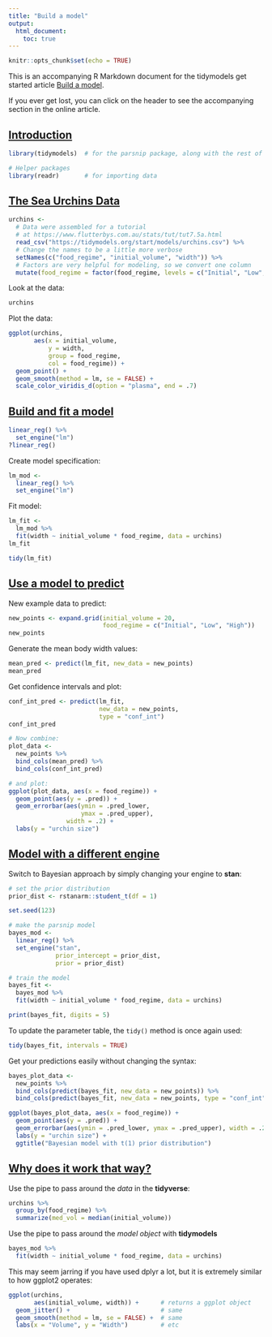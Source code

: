 ```yaml
---
title: "Build a model"
output: 
  html_document:
    toc: true
---
```


```r
knitr::opts_chunk$set(echo = TRUE)
```

This is an accompanying R Markdown document for the tidymodels get started article [Build a model](https://www.tidymodels.org/start/models/). 

If you ever get lost, you can click on the header to see the accompanying section in the online article.

## [Introduction](https://www.tidymodels.org/start/models/#intro)


```r
library(tidymodels)  # for the parsnip package, along with the rest of tidymodels

# Helper packages
library(readr)       # for importing data
```


## [The Sea Urchins Data](https://www.tidymodels.org/start/models/#data)


```r
urchins <-
  # Data were assembled for a tutorial 
  # at https://www.flutterbys.com.au/stats/tut/tut7.5a.html
  read_csv("https://tidymodels.org/start/models/urchins.csv") %>% 
  # Change the names to be a little more verbose
  setNames(c("food_regime", "initial_volume", "width")) %>% 
  # Factors are very helpful for modeling, so we convert one column
  mutate(food_regime = factor(food_regime, levels = c("Initial", "Low", "High")))
```

Look at the data:

```r
urchins
```

Plot the data: 

```r
ggplot(urchins,
       aes(x = initial_volume, 
           y = width, 
           group = food_regime, 
           col = food_regime)) + 
  geom_point() + 
  geom_smooth(method = lm, se = FALSE) +
  scale_color_viridis_d(option = "plasma", end = .7)
```

## [Build and fit a model](https://www.tidymodels.org/start/models/#build-model)

```r
linear_reg() %>% 
  set_engine("lm")
?linear_reg()
```

Create model specification:

```r
lm_mod <- 
  linear_reg() %>% 
  set_engine("lm")
```

Fit model:

```r
lm_fit <- 
  lm_mod %>% 
  fit(width ~ initial_volume * food_regime, data = urchins)
lm_fit
```

```r
tidy(lm_fit)
```

## [Use a model to predict](https://www.tidymodels.org/start/models/#predict-model)

New example data to predict:

```r
new_points <- expand.grid(initial_volume = 20, 
                          food_regime = c("Initial", "Low", "High"))
new_points
```

Generate the mean body width values: 

```r
mean_pred <- predict(lm_fit, new_data = new_points)
mean_pred
```

Get confidence intervals and plot:

```r
conf_int_pred <- predict(lm_fit, 
                         new_data = new_points, 
                         type = "conf_int")
conf_int_pred

# Now combine: 
plot_data <- 
  new_points %>% 
  bind_cols(mean_pred) %>% 
  bind_cols(conf_int_pred)

# and plot:
ggplot(plot_data, aes(x = food_regime)) + 
  geom_point(aes(y = .pred)) + 
  geom_errorbar(aes(ymin = .pred_lower, 
                    ymax = .pred_upper),
                width = .2) + 
  labs(y = "urchin size")
```

## [Model with a different engine](https://www.tidymodels.org/start/models/#new-engine)

Switch to Bayesian approach by simply changing your engine to **stan**: 

```r
# set the prior distribution
prior_dist <- rstanarm::student_t(df = 1)

set.seed(123)

# make the parsnip model
bayes_mod <-   
  linear_reg() %>% 
  set_engine("stan", 
             prior_intercept = prior_dist, 
             prior = prior_dist) 

# train the model
bayes_fit <- 
  bayes_mod %>% 
  fit(width ~ initial_volume * food_regime, data = urchins)

print(bayes_fit, digits = 5)
```

To update the parameter table, the `tidy()` method is once again used: 

```r
tidy(bayes_fit, intervals = TRUE)
```

Get your predictions easily without changing the syntax:

```r
bayes_plot_data <- 
  new_points %>% 
  bind_cols(predict(bayes_fit, new_data = new_points)) %>% 
  bind_cols(predict(bayes_fit, new_data = new_points, type = "conf_int"))

ggplot(bayes_plot_data, aes(x = food_regime)) + 
  geom_point(aes(y = .pred)) + 
  geom_errorbar(aes(ymin = .pred_lower, ymax = .pred_upper), width = .2) + 
  labs(y = "urchin size") + 
  ggtitle("Bayesian model with t(1) prior distribution")
```


## [Why does it work that way?](https://www.tidymodels.org/start/models/#why)

Use the pipe to pass around the _data_ in the **tidyverse**:

```r
urchins %>% 
  group_by(food_regime) %>% 
  summarize(med_vol = median(initial_volume))
```

Use the pipe to pass around the _model object_ with **tidymodels**

```r
bayes_mod %>% 
  fit(width ~ initial_volume * food_regime, data = urchins)
```

This may seem jarring if you have used dplyr a lot, but it is extremely similar to how ggplot2 operates:

```r
ggplot(urchins,
       aes(initial_volume, width)) +      # returns a ggplot object 
  geom_jitter() +                         # same
  geom_smooth(method = lm, se = FALSE) +  # same                    
  labs(x = "Volume", y = "Width")         # etc
```

